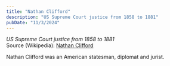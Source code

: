 ```yaml
---
title: "Nathan Clifford"
description: "US Supreme Court justice from 1858 to 1881"
pubDate: "11/3/2024"
---
```


*US Supreme Court justice from 1858 to 1881*  
Source (Wikipedia): [Nathan Clifford][1]

Nathan Clifford was an American statesman, diplomat and jurist.

[1]: https://en.wikipedia.org/wiki/Nathan_Clifford
